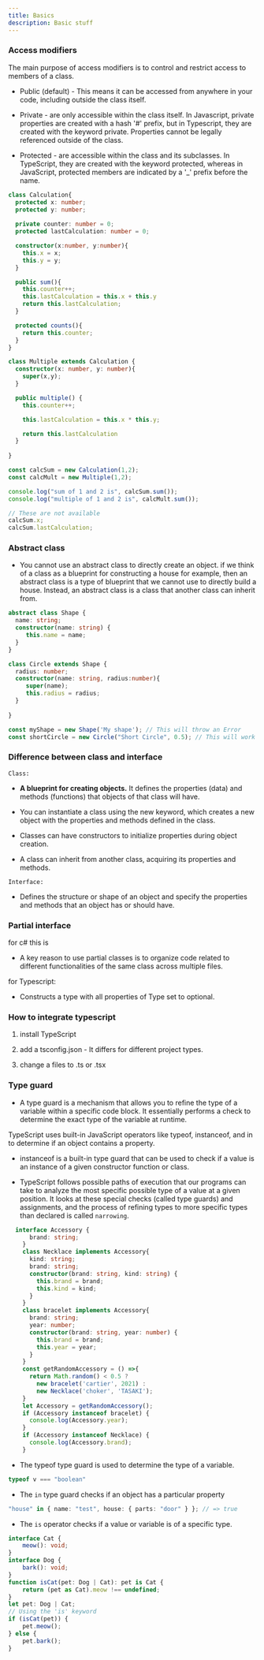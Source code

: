 ```yaml
---
title: Basics
description: Basic stuff
---
```


### Access modifiers

The main purpose of access modifiers is to control and restrict access to members of a class.

- Public (default) - This means it can be accessed from anywhere in your code, including outside the class itself.

- Private - are only accessible within the class itself. In Javascript, private properties are created with a hash '#' prefix, but in Typescript, they are created with the keyword private. Properties cannot be legally referenced outside of the class.

- Protected - are accessible within the class and its subclasses. In TypeScript, they are created with the keyword protected, whereas in JavaScript, protected members are indicated by a '_' prefix before the name.

```ts
class Calculation{
  protected x: number;
  protected y: number;
  
  private counter: number = 0;
  protected lastCalculation: number = 0;

  constructor(x:number, y:number){
    this.x = x;
    this.y = y;
  }

  public sum(){
    this.counter++;
    this.lastCalculation = this.x + this.y
    return this.lastCalculation;
  }

  protected counts(){
    return this.counter;
  }
}

class Multiple extends Calculation {
  constructor(x: number, y: number){
    super(x,y);
  }

  public multiple() {
    this.counter++;

    this.lastCalculation = this.x * this.y;

    return this.lastCalculation
  }
  
}

const calcSum = new Calculation(1,2);
const calcMult = new Multiple(1,2);

console.log("sum of 1 and 2 is", calcSum.sum());
console.log("multiple of 1 and 2 is", calcMult.sum());

// These are not available
calcSum.x;
calcSum.lastCalculation;

```

### Abstract class

- You cannot use an abstract class to directly create an object. if we think of a class as a blueprint for constructing a house for example, then an abstract class is a type of blueprint that we cannot use to directly build a house. Instead, an abstract class is a class that another class can inherit from.

```ts
abstract class Shape {
  name: string;
  constructor(name: string) {
     this.name = name;
  }
}

class Circle extends Shape {
  radius: number;
  constructor(name: string, radius:number){
     super(name);
     this.radius = radius;
  }
    
}

const myShape = new Shape('My shape'); // This will throw an Error 
const shortCircle = new Circle("Short Circle", 0.5); // This will work fine.
```

### Difference between class and interface

``Class:``

- **A blueprint for creating objects.** It defines the properties (data) and methods (functions) that objects of that class will have.

- You can instantiate a class using the new keyword, which creates a new object with the properties and methods defined in the class.

- Classes can have constructors to initialize properties during object creation.

- A class can inherit from another class, acquiring its properties and methods.

``Interface:``

- Defines the structure or shape of an object and specify the properties and methods that an object has or should have.

### Partial interface

for c# this is 

- A key reason to use partial classes is to organize code related to different functionalities of the same class across multiple files.

for Typescript:

- Constructs a type with all properties of Type set to optional.

### How to integrate typescript

1. install TypeScript

2. add a tsconfig.json - It differs for different project types.

3. change a files to .ts or .tsx

### Type guard

- A type guard is a mechanism that allows you to refine the type of a variable within a specific code block. It essentially performs a check to determine the exact type of the variable at runtime.

TypeScript uses built-in JavaScript operators like typeof, instanceof, and in to determine if an object contains a property.

- instanceof is a built-in type guard that can be used to check if a value is an instance of a given constructor function or class.

- TypeScript follows possible paths of execution that our programs can take to analyze the most specific possible type of a value at a given position. It looks at these special checks (called type guards) and assignments, and the process of refining types to more specific types than declared is called ``narrowing``.

```ts
  interface Accessory {
      brand: string;
    }
    class Necklace implements Accessory{
      kind: string;
      brand: string;
      constructor(brand: string, kind: string) {    
        this.brand = brand;
        this.kind = kind;
      }
    }
    class bracelet implements Accessory{
      brand: string;
      year: number;
      constructor(brand: string, year: number) {    
        this.brand = brand;
        this.year = year;
      }
    }
    const getRandomAccessory = () =>{
      return Math.random() < 0.5 ?
        new bracelet('cartier', 2021) :
        new Necklace('choker', 'TASAKI');
    }
    let Accessory = getRandomAccessory();
    if (Accessory instanceof bracelet) {
      console.log(Accessory.year);
    }
    if (Accessory instanceof Necklace) {
      console.log(Accessory.brand);    
    }
  ```

  - The typeof type guard is used to determine the type of a variable.

  ```ts
  typeof v === "boolean"
  ```

  - The `in` type guard checks if an object has a particular property

  ```ts
  "house" in { name: "test", house: { parts: "door" } }; // => true
  ```

  - The `is` operator checks if a value or variable is of a specific type. 

  ```ts
  interface Cat {
      meow(): void;
  }
  interface Dog {
      bark(): void;
  }
  function isCat(pet: Dog | Cat): pet is Cat {
      return (pet as Cat).meow !== undefined;
  }
  let pet: Dog | Cat;
  // Using the 'is' keyword
  if (isCat(pet)) {
      pet.meow();
  } else {
      pet.bark();
  }
  ```